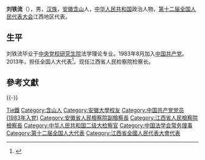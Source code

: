 '''刘铁流'''（{{bd|1955年|10月|}}），男，[[汉族|汉族]]，[[安徽|安徽]][[含山|含山]]人，[[中华人民共和国|中华人民共和国]]政治人物，[[第十二届全国人民代表大会|第十二届全国人民代表大会]]江西地区代表。

== 生平 ==
刘铁流毕业于[[中央党校研究生院|中央党校研究生院]]法学理论专业。1983年8月加入[[中国共产党|中国共产党]]。2013年，担任全国人大代表<ref>{{cite news|title=全国人大代表信息-刘铁流|url=http://210.82.31.1:8084/delegate/viewDelegate.action?dbid=121112|accessdate=2013-04-05|newspaper=全国人大网|archive-url=https://web.archive.org/web/20160306050323/http://www.npc.gov.cn/delegate/viewDelegate.action?dbid=121112|archive-date=2016-03-06|dead-url=yes}}</ref>。现任江西省人民检察院检察长。

== 參考文獻 ==
{{reflist}}
{{-}}
{{start box}}
{{s-legal}}
{{s-before|[[曾頁九|曾頁九]]}}
{{s-title|[[江西省人民檢察院|江西省人民檢察院]]檢察長|2013年2月－}}
{{s-after|[[田雲鵬|田雲鵬]]}}
{{end box}}

{{中国政治人物小作品}}
{{Navboxes 
| title  = 刘铁流在[[中国法学会|中国法学会]]的职务
| list1  =
{{中国法学会第八届理事会}}
}}

{{Authority control}}
{{DEFAULTSORT:Liu劉}}
[[Category:劉姓|Tie鐵]]
[[Category:含山人|Category:含山人]]
[[Category:安徽大學校友|Category:安徽大學校友]]
[[Category:中国共产党党员_(1983年入党)|Category:中国共产党党员 (1983年入党)]]
[[Category:安徽省人民檢察院副檢察長|Category:安徽省人民檢察院副檢察長]]
[[Category:江西省人民檢察院檢察長|Category:江西省人民檢察院檢察長]]
[[Category:中华人民共和国二级大检察官|Category:中华人民共和国二级大检察官]]
[[Category:中国法学会常务理事|Category:中国法学会常务理事]]
[[Category:第十二届全国人大代表|Category:第十二届全国人大代表]]
[[Category:江西省全國人民代表大會代表|Category:江西省全國人民代表大會代表]]